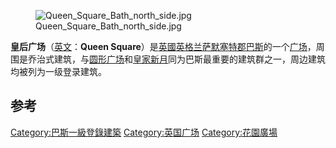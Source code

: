 [[File:Queen_Square_Bath_north_side.jpg|thumb]]

'''皇后广场'''（[[英文|英文]]：'''Queen Square'''）是[[英國|英國]][[英格兰|英格兰]][[萨默塞特郡|萨默塞特郡]][[巴斯|巴斯]]的一个[[广场|广场]]，周围是乔治式建筑，与[[圆形广场_(巴斯)|圆形广场]]和[[皇家新月|皇家新月]]同为巴斯最重要的建筑群之一，周边建筑均被列为一级登录建筑。

==参考==
{{reflist|30em}}
{{coord|51|23|01|N|2|21|49|W|type:landmark_region:GB-BAS|display=title}}

[[Category:巴斯一級登錄建築|Category:巴斯一級登錄建築]]
[[Category:英国广场|Category:英国广场]]
[[Category:花園廣場|Category:花園廣場]]